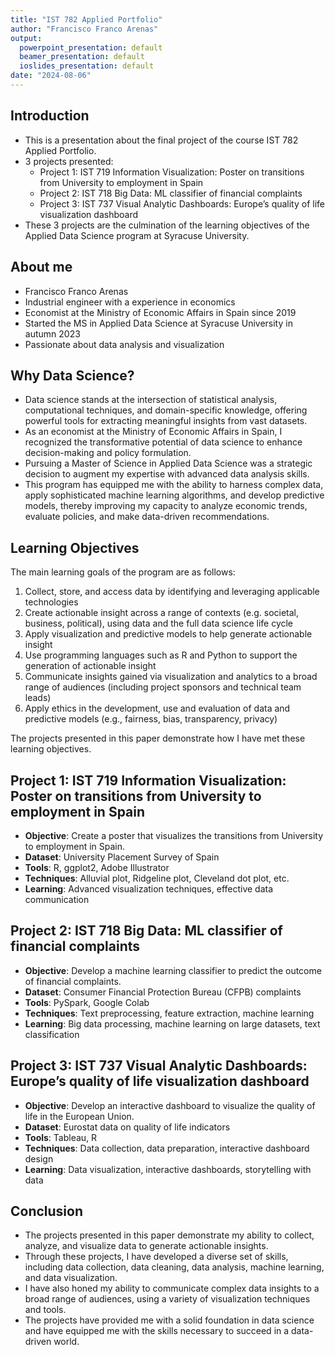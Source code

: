 ```yaml
---
title: "IST 782 Applied Portfolio"
author: "Francisco Franco Arenas"
output:
  powerpoint_presentation: default
  beamer_presentation: default
  ioslides_presentation: default
date: "2024-08-06"
---
```


## Introduction

- This is a presentation about the final project of the course IST 782 Applied Portfolio.
- 3 projects presented:
  - Project 1: IST 719 Information Visualization: Poster on transitions from University to employment in Spain
  - Project 2: IST 718 Big Data: ML classifier of financial complaints
  - Project 3: IST 737 Visual Analytic Dashboards: Europe's quality of life visualization dashboard
- These 3 projects are the culmination of the learning objectives of the Applied Data Science program at Syracuse University.

## About me

- Francisco Franco Arenas
- Industrial engineer with a experience in economics
- Economist at the Ministry of Economic Affairs in Spain since 2019
- Started the MS in Applied Data Science at Syracuse University in autumn 2023
- Passionate about data analysis and visualization

## Why Data Science?

- Data science stands at the intersection of statistical analysis, computational techniques, and domain-specific knowledge, offering powerful tools for extracting meaningful insights from vast datasets.
- As an economist at the Ministry of Economic Affairs in Spain, I recognized the transformative potential of data science to enhance decision-making and policy formulation.
- Pursuing a Master of Science in Applied Data Science was a strategic decision to augment my expertise with advanced data analysis skills.
- This program has equipped me with the ability to harness complex data, apply sophisticated machine learning algorithms, and develop predictive models, thereby improving my capacity to analyze economic trends, evaluate policies, and make data-driven recommendations.

## Learning Objectives

The main learning goals of the program are as follows:

1. Collect, store, and access data by identifying and leveraging applicable technologies
2. Create actionable insight across a range of contexts (e.g. societal, business, political), using data and the full data science life cycle
3. Apply visualization and predictive models to help generate actionable insight
4. Use programming languages such as R and Python to support the generation of actionable insight
5. Communicate insights gained via visualization and analytics to a broad range of audiences (including project sponsors and technical team leads)
6. Apply ethics in the development, use and evaluation of data and predictive models (e.g., fairness, bias, transparency, privacy)

The projects presented in this paper demonstrate how I have met these learning objectives.

## Project 1: IST 719 Information Visualization: Poster on transitions from University to employment in Spain

- **Objective**: Create a poster that visualizes the transitions from University to employment in Spain.
- **Dataset**: University Placement Survey of Spain
- **Tools**: R, ggplot2, Adobe Illustrator
- **Techniques**: Alluvial plot, Ridgeline plot, Cleveland dot plot, etc.
- **Learning**: Advanced visualization techniques, effective data communication

## Project 2: IST 718 Big Data: ML classifier of financial complaints

- **Objective**: Develop a machine learning classifier to predict the outcome of financial complaints.
- **Dataset**: Consumer Financial Protection Bureau (CFPB) complaints
- **Tools**: PySpark, Google Colab
- **Techniques**: Text preprocessing, feature extraction, machine learning
- **Learning**: Big data processing, machine learning on large datasets, text classification

## Project 3: IST 737 Visual Analytic Dashboards: Europe's quality of life visualization dashboard

- **Objective**: Develop an interactive dashboard to visualize the quality of life in the European Union.
- **Dataset**: Eurostat data on quality of life indicators
- **Tools**: Tableau, R
- **Techniques**: Data collection, data preparation, interactive dashboard design
- **Learning**: Data visualization, interactive dashboards, storytelling with data


## Conclusion

- The projects presented in this paper demonstrate my ability to collect, analyze, and visualize data to generate actionable insights.
- Through these projects, I have developed a diverse set of skills, including data collection, data cleaning, data analysis, machine learning, and data visualization.
- I have also honed my ability to communicate complex data insights to a broad range of audiences, using a variety of visualization techniques and tools.
- The projects have provided me with a solid foundation in data science and have equipped me with the skills necessary to succeed in a data-driven world.
